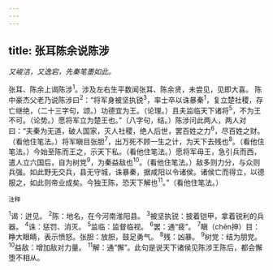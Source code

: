 ```yaml
---
---
---
```

title: 张耳陈余说陈涉
---



*又峻洁，又逸宕，先秦笔墨如此。*

张耳、陈余上谒陈涉<sup>1</sup>。涉及左右生平数闻张耳、陈余贤，未尝见，见即大喜。
陈中豪杰父老乃说陈涉曰<sup>2</sup>：“将军身被坚执锐<sup>3</sup>，率士卒以诛暴秦<sup>1</sup>，复立楚社稷，存亡继绝，（二十三字句，颂。）功德宜为王。（论理。）且夫监临天下诸将<sup>5</sup>，不为王不可。（论势。）愿将军立为楚王也。”（八字句，结。）陈涉问此两人，两人对曰：“夫秦为无道，破人国家，灭人社稷，绝人后世，罢百姓之力<sup>6</sup>，尽百姓之财。（看他住笔法。）将军瞋目张胆<sup>7</sup>，出万死不顾一生之计，为天下去残也<sup>8</sup>。（看他住笔法。）今始至陈而王之，示天下私。（看他住笔法。）愿将军毋王，急引兵而西，遣人立六国后，自为树党<sup>9</sup>，为秦益敌也<sup>10</sup>。（看他住笔法。）敌多则力分，与众则兵强。如此野无交兵，县无守城，诛暴秦，据咸阳以令诸侯。诸侯亡而得立，以德服之，如此则帝业成矣。今独王陈，恐天下解也<sup>11</sup>。”（看他住笔法。）

<sup>注释</sup>

<sup>1</sup>谒：迸见。
<sup>2</sup>陈：地名，在今河南淮阳县。
<sup>3</sup>被坚执锐：披着铠甲，拿着锐利的兵器。
<sup>4</sup>诛：惩罚、消灭。
<sup>5</sup>监临：监督临视。
<sup>6</sup>罢：通“疲”。
<sup>7</sup>瞋（chēn抻）目：睁大眼睛，表示愤怒。张胆：放胆，鼓足勇气。
<sup>8</sup>残：凶暴。
<sup>9</sup>树党：结为朋党。
<sup>10</sup>益敌：增加敌对力量。
<sup>11</sup>解：通“懈”。此句是说天下诸侯见陈涉王陈后，都会懈堕不相从。